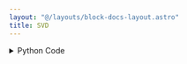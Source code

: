 ```yaml
---
layout: "@/layouts/block-docs-layout.astro"
title: SVD
---
```



<PythonDocsDisplay docstring={docstring} />
<AppDisplay app={app} />

<details>
<summary>Python Code</summary>
```python
from flojoy import flojoy, Matrix, Scalar
import numpy as np
from collections import namedtuple
from typing import Literal

import numpy.linalg


@flojoy
def SVD(
    default: Matrix,
    full_matrices: bool = True,
    compute_uv: bool = True,
    hermitian: bool = False,
    select_return: Literal["u", "s", "vh"] = "u",
) -> Matrix | Scalar:
    """The SVD node is based on a numpy or scipy function.

    The description of that function is as follows:

        Singular Value Decomposition.

        When 'a' is a 2D array, and "full_matrices=False", then it is factorized as "u @ np.diag(s) @ vh = (u * s) @ vh",
        where 'u' and the Hermitian transpose of 'vh' are 2D arrays with orthonormal columns and 's' is a 1D array of 'a' singular values.

        When 'a' is higher-dimensional, SVD is applied in stacked mode as explained below.

    Parameters
    ----------
    select_return : 'u', 's', 'vh'
        Select the desired object to return.
        See the respective function docs for descriptors.
    a : (..., M, N) array_like
        A real or complex array with "a.ndim >= 2".
    full_matrices : bool, optional
        If True (default), 'u' and 'vh' have the shapes "(..., M, M)" and "(..., N, N)", respectively.
        Otherwise, the shapes are "(..., M, K)" and "(..., K, N)", respectively, where "K = min(M, N)".
    compute_uv : bool, optional
        Whether or not to compute 'u' and 'vh' in addition to 's'.
        True by default.
    hermitian : bool, optional
        If True, 'a' is assumed to be Hermitian (symmetric if real-valued), enabling a more efficient method for finding singular values.
        Defaults to False.

    .. versionadded:: 1.17.0

    Returns
    -------
    DataContainer
        type 'ordered pair', 'scalar', or 'matrix'
    """

    result = numpy.linalg.svd(
        a=default.m,
        full_matrices=full_matrices,
        compute_uv=compute_uv,
        hermitian=hermitian,
    )

    return_list = ["u", "s", "vh"]
    if isinstance(result, tuple):
        res_dict = {}
        num = min(len(result), len(return_list))
        for i in range(num):
            res_dict[return_list[i]] = result[i]
        result = res_dict[select_return]
    else:
        result = result._asdict()
        result = result[select_return]

    if isinstance(result, np.ndarray):
        result = Matrix(m=result)
    else:
        assert isinstance(
            result, np.number | float | int
        ), f"Expected np.number, float or int for result, got {type(result)}"
        result = Scalar(c=float(result))

    return result

```
[Find this Flojoy Block on GitHub](https://github.com/flojoy-ai/blocks/blob/main/blocks/NUMPY/LINALG/SVD/SVD.py)
</details>


## Example
